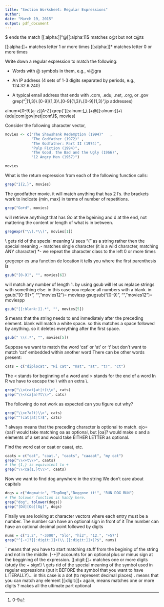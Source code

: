 ```yaml
---
title: "Section Worksheet: Regular Expressions"
author: 
date: "March 19, 2015"
output: pdf_document
---
```


$ ends the match
[[:alpha:]]"@[[:alpha:]]$
matches c@t but not c@ts

[[:alpha:]]+ matches letter 1 or more times
[[:alpha:]]* matches letter 0 or more times




Write down a regular expression to match the following:

* Words with @ symbols in them, e.g., vi@gra

* An IP address (4 sets of 1-3 digits separated by periods, e.g., 124.32.6.240)
* A typical email address that ends with .com, .edu, .net, .org, or .gov
grep("^[0-9]{1,3}\\.[0-9]{1,3}\\.[0-9]{1,3}\\.[0-9]{1,3}",ip addresses)


alnum=[0-9][a-z][A-Z]
grep(ˆ[[:alnum:]_\\.]+@[[:alnum:]]+\\(edu|com|gov|net|com\\)$, movies)

Consider the following character vector,
```r
movies <- c("The Shawshank Redemption (1994)"   ,
            "The Godfather (1972)" ,
            "The Godfather: Part II (1974)",
            "Pulp Fiction (1994)",
            "The Good, the Bad and the Ugly (1966)",
            "12 Angry Men (1957)")
```
```r
movies
```
What is the return expression from each of the following function calls:
```r
grep("I{2,}", movies)
```
The goodfather movie. it will match anything that has 2 I's. the brackets work to indicate {min, max} in terms of number of repetitions.
```r
grep("Go+d", movies)
```
will retrieve anythingt that has Go at the bgeining and d at the end, not mattering the content or length of what is in between. 
```r
gregexpr("\\(.*\\)", movies[1])
```
\\ gets rid of the special meaning
\\( sees "(" as a string rather then the special meaning
.- matches single character (it is a wild character, matching ANY character)
*- we repeat the character class to the left 0 or more times

gregexpr es una function de location it tells you where the first parenthesis is


```r
gsub("[0-9]", "", movies[6])
```
will match any number of length 1. by using gsub will let us replace strings with something else. in this case you replace all numbers with a blank. 
in gsub("[0-9]+", "", "movies12")= moviesp
gsugsub("[0-9]", "", "movies12")= moviespp
```r
gsub("[[:blank:]].*", "", movies[5])
```
$ means that the string needs to end inmediately after the preceding element. 
blank will match a white space. 
so this matches a space followed by anything. 
so it deletes everything after the first space. 

```r
gsub(" \\(.*", "", movies[5])
```


 Suppose we want to match the word 'cat' or 'at' or 't' but
 don't want to match 'cat' embedded within another word
 There can be other words present:
```r
cats = c("diplocat", "Hi cat", "mat", "at", "t!", "ct")
```
The \< stands for beginning of a word and
 \> stands for the end of a word
In R we have to escape the \\ with an extra \\.
```r
grep("\\<(cat|at|t)\\>", cats)
grep("\\<(ca|a)?t\\>", cats)
```

The following do not work as expected can you figure out why?
```r
grep("\\<c?a?t)\\>", cats)
grep("^(cat|at|t)$", cats)
```
? always means that the preceding character is optional to match. 
ojo= (oa)? would take matching oa as optional, but [oa]? would make o and a elements of a set and would take EITHER LETTER as optional. 


Find the word cat or caat or caaat, etc.
```r
caats = c("cat", "caat.", "caats", "caaaat", "my cat")
grep("\\<+t\\>", caats)
# the {1,} is equivalent to +
grep("\\<ca{1,}t\\>", caats)
```

 Now we want to find dog anywhere in the string
 We don't care about capitals
```r
dogs = c("dogmatic", "TopDog","Doggone it!", "RUN DOG RUN")
# The tolower function is handy here.
grep("dog", tolower(dogs))
grep("[Dd][Oo][Gg]", dogs)
```

Finally we are looking at character vectors where
 each entry must be a number.
 The number can have an optional sign in front of it
 The number can have an optional decimal point followed by digits
```r
nums = c("1.2", "-3000", "5lo", "hi2", "12.", "+57")
grep("^[-+]?[[:digit:]]+(\\.[[:digit:]]+)?$", nums)
```
ˆ means that you have to start matching stuff from the begining of the string and not in the middle. 
[-+]? accounts for an optional plus or minus sign at the beggining of the expression. 
[[:digit:]]+ matches one or more digits (study the + sign!)
\\ gets rid of the special meaning of the symbol used in regular expressions (put it BEFORE the symbol that you want to have LITERALLY)... in this case is a dot (to represent decimal places)
. means that you can match any element
[[:digit:]]+ again, means matches one or more digits
? makes all the ultimate part optional 
